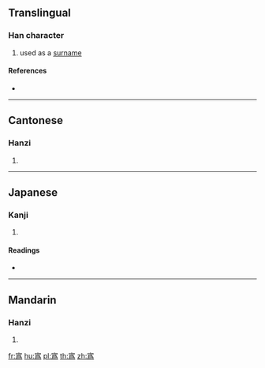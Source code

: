 ==Translingual==

===Han character===
{{Han char|rn=40|rad=宀|as=09|sn=12|four=30227|canj=JBHF,JIKF|ids=⿱宀爲}}

# used as a [[surname]]

====References====
* {{Han ref|kx=0292.030|dkj=07319|dj=0578.020|hdz=20944.050|uh=5BEA|ud=23530|bh=D8D0|bd=55504}}

----

==Cantonese==

===Hanzi===
{{yue-hanzi|jyut=[[wai2]]|y=wai2}}

# {{defn|lang=yue|sort=宀09}}

----

==Japanese==

===Kanji===
{{ja-kanji|grade=|rs=宀09}}

# {{defn|lang=ja|sort=宀09}}

====Readings====
* {{ja-readings|on=[[い]] (i), [[ぎ]] (gi)|kun=}}

----

==Mandarin==

===Hanzi===
{{cmn-hanzi|pin=[[wěi]] ([[wei3]])|wg=wei<sup>3</sup>}}

# {{defn|lang=cmn|sort=宀09}}

[[fr:寪]]
[[hu:寪]]
[[pl:寪]]
[[th:寪]]
[[zh:寪]]